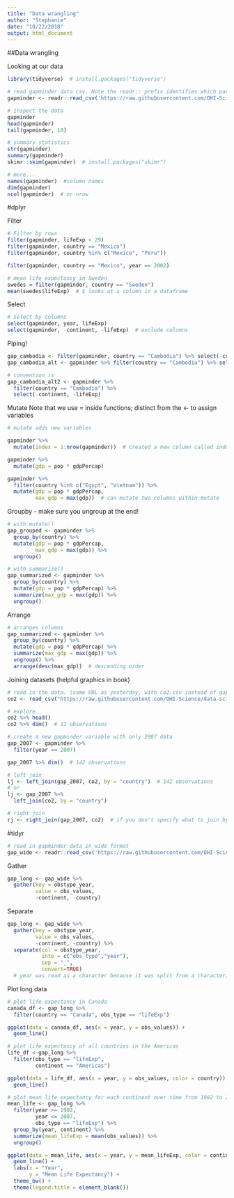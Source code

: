 ```yaml
---
title: "Data wrangling"
author: "Stephanie"
date: "10/22/2018"
output: html_document
---
```


##Data wrangling

Looking at our data

```r
library(tidyverse)  # install.packages("tidyverse")

# read gapminder data csv. Note the readr:: prefix identifies which package it's in
gapminder <- readr::read_csv('https://raw.githubusercontent.com/OHI-Science/data-science-training/master/data/gapminder.csv')

# inspect the data
gapminder
head(gapminder)
tail(gapminder, 10)

# summary statistics
str(gapminder)
summary(gapminder)
skimr::skim(gapminder)  # install.packages("skimr")

# more...
names(gapminder)  #column names
dim(gapminder)
ncol(gapminder)  # or nrow
```

#dplyr

Filter

```r
# Filter by rows
filter(gapminder, lifeExp < 29)
filter(gapminder, country == "Mexico")
filter(gapminder, country %in% c("Mexico", "Peru"))

filter(gapminder, country == "Mexico", year == 2002)

# mean life expectancy in Sweden
swedes = filter(gapminder, country == "Sweden")
mean(swedes$lifeExp)  # $ looks at a column in a dataframe
```

Select

```r
# Select by columns
select(gapminder, year, lifeExp)
select(gapminder, -continent, -lifeExp)  # exclude columns
```

Piping!

```r
gap_cambodia <- filter(gapminder, country == "Cambodia") %>% select(-continent, -lifeExp)
gap_cambodia_alt <- gapminder %>% filter(country == "Cambodia") %>% select(-continent, -lifeExp)

# convention is
gap_cambodia_alt2 <- gapminder %>%
  filter(country == "Cambodia") %>%
  select(-continent, -lifeExp)
```

Mutate
Note that we use = inside functions; distinct from the <- to assign variables

```r
# mutate adds new variables

gapminder %>%
  mutate(index = 1:nrow(gapminder))  # created a new column called index that has numbers from 1 to the length of gapminder

gapminder %>%
  mutate(gdp = pop * gdpPercap)

gapminder %>% 
  filter(country %in% c("Egypt", "Vietnam")) %>%
  mutate(gdp = pop * gdpPercap,
         max_gdp = max(gdp))  # can mutate two columns within mutate
```

Groupby - make sure you ungroup at the end!

```r
# with mutate()
gap_grouped <- gapminder %>% 
  group_by(country) %>% 
  mutate(gdp = pop * gdpPercap,
         max_gdp = max(gdp)) %>% 
  ungroup()

# with summarize()
gap_summarized <- gapminder %>% 
  group_by(country) %>% 
  mutate(gdp = pop * gdpPercap) %>% 
  summarize(max_gdp = max(gdp)) %>%
  ungroup()
```

Arrange

```r
# arranges columns
gap_summarized <- gapminder %>% 
  group_by(country) %>% 
  mutate(gdp = pop * gdpPercap) %>% 
  summarize(max_gdp = max(gdp)) %>%
  ungroup() %>% 
  arrange(desc(max_gdp))  # descending order
```

Joining datasets
(helpful graphics in book)

```r
# read in the data. (same URL as yesterday, with co2.csv instead of gapminder.csv)
co2 <- read_csv("https://raw.githubusercontent.com/OHI-Science/data-science-training/master/data/co2.csv")

# explore
co2 %>% head()
co2 %>% dim()  # 12 observations

# create a new gapminder variable with only 2007 data
gap_2007 <- gapminder %>% 
  filter(year == 2007)

gap_2007 %>% dim()  # 142 observations

# left join
lj <- left_join(gap_2007, co2, by = "country")  # 142 observations
# or
lj <- gap_2007 %>% 
  left_join(co2, by = "country")

# right join
rj <- right_join(gap_2007, co2)  # if you don't specify what to join by, it will guess
```

#tidyr

```r
# read in gapminder data in wide format
gap_wide <- readr::read_csv('https://raw.githubusercontent.com/OHI-Science/data-science-training/master/data/gapminder_wide.csv')
```

Gather

```r
gap_long <- gap_wide %>% 
  gather(key = obstype_year,
         value = obs_values,
         -continent, -country)
```

Separate

```r
gap_long <- gap_wide %>% 
  gather(key = obstype_year,
         value = obs_values,
         -continent, -country) %>%
  separate(col = obstype_year,
           into = c("obs_type","year"),
           sep = "_",
           convert=TRUE)
  # year was read as a character because it was split from a character; that's why we use convert
```

Plot long data

```r
# plot life expectancy in Canada
canada_df <- gap_long %>% 
  filter(country == "Canada", obs_type == "lifeExp")

ggplot(data = canada_df, aes(x = year, y = obs_values)) +
  geom_line()

# plot life expectancy of all countries in the Americas
life_df <-gap_long %>% 
  filter(obs_type == "lifeExp",
         continent == "Americas")

ggplot(data = life_df, aes(x = year, y = obs_values, color = country)) +
  geom_line()

# plot mean life expectancy for each continent over time from 1982 to 2007
mean_life <- gap_long %>%
  filter(year >= 1982,
         year <= 2007,
         obs_type == "lifeExp") %>%
  group_by(year, continent) %>% 
  summarize(mean_lifeExp = mean(obs_values)) %>% 
  ungroup()

ggplot(data = mean_life, aes(x = year, y = mean_lifeExp, color = continent)) +
  geom_line() +
  labs(x = "Year",
       y = "Mean Life Expectancy") +
  theme_bw() +
  theme(legend.title = element_blank())
```


